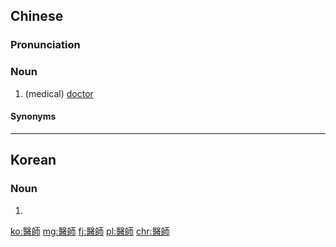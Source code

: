 {{also|医师|医師}}
==Chinese==
{{zh-forms|s=医师}}

===Pronunciation===
{{zh-pron
|m=yīshī
|c=ji1 si1
|h=pfs=yî-sṳ̂
|mn=xm,zz,tp,kh:i-su/qz:i-sir
|cat=n
}}

===Noun===
{{zh-noun}}

# (medical) [[doctor]]

====Synonyms====
{{zh-dial|醫生}}

{{zh-cat|Occupations}}

----

==Korean==
{{ko-hanjatab}}

===Noun===
{{ko-noun|hj|hangeul=의사}}

# {{hanja form of|의사|[[doctor]]}}

[[ko:醫師]]
[[mg:醫師]]
[[fj:醫師]]
[[pl:醫師]]
[[chr:醫師]]